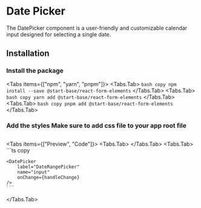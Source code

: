 
# Date Picker

The DatePicker component is a user-friendly and customizable calendar input designed for selecting a single date.

<ApiReferenceButton path="form-daterangepicker--docs" />

## Installation

<Steps>

### Install the package

<Tabs items={["npm", "yarn", "pnpm"]}>
  <Tabs.Tab>
    ``` bash copy npm install --save @start-base/react-form-elements ```
  </Tabs.Tab>
  <Tabs.Tab>
    ``` bash copy yarn add @start-base/react-form-elements ```
  </Tabs.Tab>
  <Tabs.Tab>
    ``` bash copy pnpm add @start-base/react-form-elements ```
  </Tabs.Tab>
</Tabs>
### Add the styles Make sure to add css file to your app root file

```tsx copy
```

</Steps>

<Tabs items={["Preview", "Code"]}>
  <Tabs.Tab>
  <Preview height="800px">
  <FormOnChange>
      <DateRangePicker
    label="Date Range Picker"
    name="input"
  />
  </FormOnChange>
  </Preview>
  </Tabs.Tab>
  <Tabs.Tab>
    ```ts copy

    <DatePicker
        label="DateRangePicker"
        name="input"
        onChange={handleChange}
    />
    ```

  </Tabs.Tab>
</Tabs>
